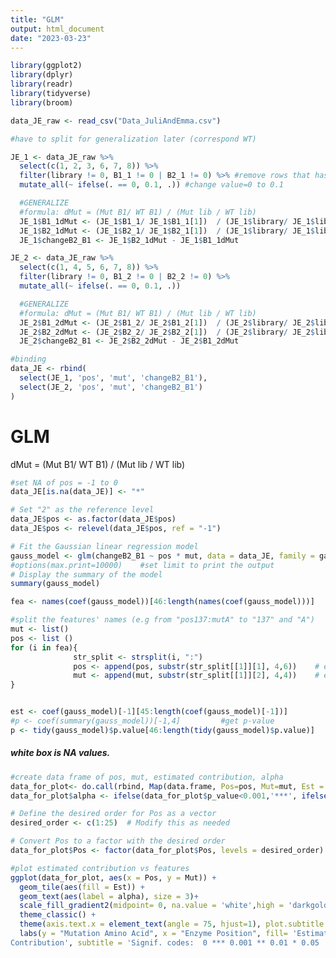```yaml
---
title: "GLM"
output: html_document
date: "2023-03-23"
---
```


```r
library(ggplot2)
library(dplyr)
library(readr)
library(tidyverse)
library(broom)
```


```r
data_JE_raw <- read_csv("Data_JuliAndEmma.csv")

#have to split for generalization later (correspond WT)

JE_1 <- data_JE_raw %>%
  select(c(1, 2, 3, 6, 7, 8)) %>%
  filter(library != 0, B1_1 != 0 | B2_1 != 0) %>% #remove rows that has library = 0 OR (b1 = 0 AND b2 = 0)
  mutate_all(~ ifelse(. == 0, 0.1, .)) #change value=0 to 0.1

  #GENERALIZE
  #formula: dMut = (Mut B1/ WT B1) / (Mut lib / WT lib)
  JE_1$B1_1dMut <- (JE_1$B1_1/ JE_1$B1_1[1])  / (JE_1$library/ JE_1$library[1])
  JE_1$B2_1dMut <- (JE_1$B2_1/ JE_1$B2_1[1])  / (JE_1$library/ JE_1$library[1])
  JE_1$changeB2_B1 <- JE_1$B2_1dMut - JE_1$B1_1dMut

JE_2 <- data_JE_raw %>%
  select(c(1, 4, 5, 6, 7, 8)) %>%
  filter(library != 0, B1_2 != 0 | B2_2 != 0) %>%
  mutate_all(~ ifelse(. == 0, 0.1, .))

  #GENERALIZE
  #formula: dMut = (Mut B1/ WT B1) / (Mut lib / WT lib)
  JE_2$B1_2dMut <- (JE_2$B1_2/ JE_2$B1_2[1])  / (JE_2$library/ JE_2$library[1])
  JE_2$B2_2dMut <- (JE_2$B2_2/ JE_2$B2_2[1])  / (JE_2$library/ JE_2$library[1])
  JE_2$changeB2_B1 <- JE_2$B2_2dMut - JE_2$B1_2dMut
```

```r
#binding
data_JE <- rbind(
  select(JE_1, 'pos', 'mut', 'changeB2_B1'),
  select(JE_2, 'pos', 'mut', 'changeB2_B1')
)
```
# GLM

dMut = (Mut B1/ WT B1) / (Mut lib / WT lib)

```r
#set NA of pos = -1 to 0
data_JE[is.na(data_JE)] <- "*"

# Set "2" as the reference level
data_JE$pos <- as.factor(data_JE$pos)
data_JE$pos <- relevel(data_JE$pos, ref = "-1")

# Fit the Gaussian linear regression model
gauss_model <- glm(changeB2_B1 ~ pos * mut, data = data_JE, family = gaussian)
#options(max.print=10000)    #set limit to print the output
# Display the summary of the model
summary(gauss_model)
```

```r
fea <- names(coef(gauss_model))[46:length(names(coef(gauss_model)))]      #get features' names

#split the features' names (e.g from "pos137:mutA" to "137" and "A")
mut <- list()
pos <- list ()
for (i in fea){
              str_split <- strsplit(i, ":")
              pos <- append(pos, substr(str_split[[1]][1], 4,6))    # e.g extract 137
              mut <- append(mut, substr(str_split[[1]][2], 4,4))    # e.g extract A
}


est <- coef(gauss_model)[-1][45:length(coef(gauss_model)[-1])]          #get estimated contribution 
#p <- coef(summary(gauss_model))[-1,4]         #get p-value
p <- tidy(gauss_model)$p.value[46:length(tidy(gauss_model)$p.value)]        #to extract all including NA value
```

##### *white box is NA values. *

```r
#create data frame of pos, mut, estimated contribution, alpha
data_for_plot<- do.call(rbind, Map(data.frame, Pos=pos, Mut=mut, Est = est, p_value =p))
data_for_plot$alpha <- ifelse(data_for_plot$p_value<0.001,'***', ifelse(0.001 <data_for_plot$p_value & data_for_plot$p_value<0.01,'**', ifelse(0.01<data_for_plot$p_value& data_for_plot$p_value<0.05,'*', ifelse(0.05<data_for_plot$p_value& data_for_plot$p_value<0.1,'.', ' '))))
```

```r
# Define the desired order for Pos as a vector
desired_order <- c(1:25)  # Modify this as needed

# Convert Pos to a factor with the desired order
data_for_plot$Pos <- factor(data_for_plot$Pos, levels = desired_order)

#plot estimated contribution vs features
ggplot(data_for_plot, aes(x = Pos, y = Mut)) +
  geom_tile(aes(fill = Est)) + 
  geom_text(aes(label = alpha), size = 3)+
  scale_fill_gradient2(midpoint= 0, na.value = 'white',high = 'darkgoldenrod1 ', low = 'cyan4', mid ='aliceblue')+ 
  theme_classic() +
  theme(axis.text.x = element_text(angle = 75, hjust=1), plot.subtitle = element_text(size = 10, color = "red", face = "bold"))+
  labs(y = "Mutation Amino Acid", x = "Enzyme Position", fill= 'Estimated
Contribution', subtitle = 'Signif. codes:  0 *** 0.001 ** 0.01 * 0.05 . 0.1   1')
```
